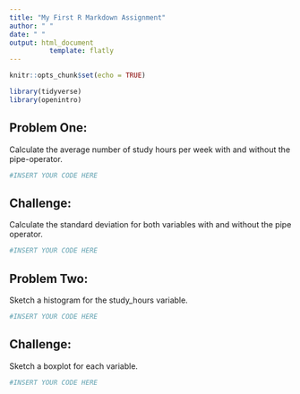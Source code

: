 ```yaml
---
title: "My First R Markdown Assignment"
author: " "
date: " "
output: html_document
          template: flatly
---
```


```r
knitr::opts_chunk$set(echo = TRUE)

library(tidyverse)
library(openintro)
```

## Problem One: 

Calculate the average number of study hours per week with and without the pipe-operator.

```r
#INSERT YOUR CODE HERE
```

## Challenge: 

Calculate the standard deviation for both variables with and without the pipe operator.

```r
#INSERT YOUR CODE HERE
```

## Problem Two: 

Sketch a histogram for the study\_hours variable.

```r
#INSERT YOUR CODE HERE
```

## Challenge: 

Sketch a boxplot for each variable.

```r
#INSERT YOUR CODE HERE
```
